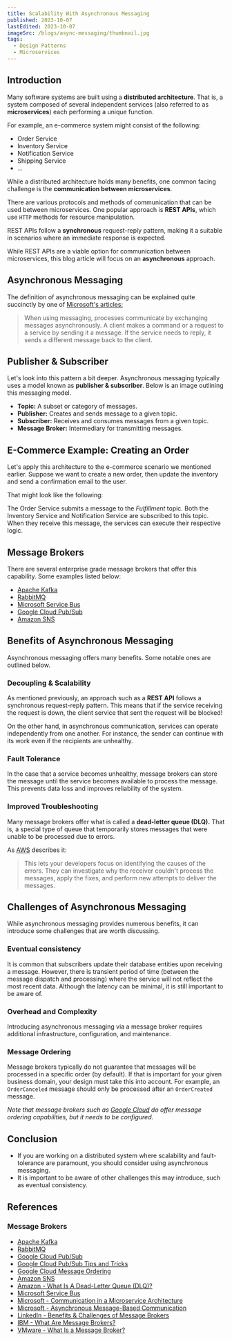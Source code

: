 ```yaml
---
title: Scalability With Asynchronous Messaging
published: 2023-10-07
lastEdited: 2023-10-07
imageSrc: /blogs/async-messaging/thumbnail.jpg
tags:
  - Design Patterns
  - Microservices
---
```


## Introduction

Many software systems are built using a **distributed architecture**.
That is, a system composed of several independent services (also referred to as **microservices**) each performing a unique function.

For example, an e-commerce system might consist of the following:

- Order Service
- Inventory Service
- Notification Service
- Shipping Service
- ...

While a distributed architecture holds many benefits, one common facing challenge is the **communication between microservices**.

There are various protocols and methods of communication that can be used between microservices.
One popular approach is **REST APIs**, which use `HTTP` methods for resource manipulation.

REST APIs follow a **synchronous** request-reply pattern, making it a suitable in scenarios where an immediate response is expected.

<Alert
  type="info"
  text="REST APIs follow a synchronous request-reply pattern."
/>

While REST APIs are a viable option for communication between microservices,
this blog article will focus on an **asynchronous** approach.

## Asynchronous Messaging

The definition of asynchronous messaging can be explained quite succinctly by one of [Microsoft's articles:](https://learn.microsoft.com/en-us/dotnet/architecture/microservices/architect-microservice-container-applications/asynchronous-message-based-communication)

> When using messaging, processes communicate by exchanging messages asynchronously.
> A client makes a command or a request to a service by sending it a message.
> If the service needs to reply, it sends a different message back to the client.

## Publisher & Subscriber

Let's look into this pattern a bit deeper. Asynchronous messaging typically uses a model known as **publisher & subscriber**. Below is an image outlining this messaging model.

<ThemeImage
  srcLight="/blogs/async-messaging/publisher-subscriber-light.png"
  srcDark="/blogs/async-messaging/publisher-subscriber-dark.png"
  alt="Diagram depicting publisher & subscriber architecture"
  caption="Publisher & Subscriber Architecture"
  width={1496}
  height={608}
/>

- **Topic:** A subset or category of messages.
- **Publisher:** Creates and sends message to a given topic.
- **Subscriber:** Receives and consumes messages from a given topic.
- **Message Broker:** Intermediary for transmitting messages.

## E-Commerce Example: Creating an Order

Let's apply this architecture to the e-commerce scenario we mentioned earlier.
Suppose we want to create a new order, then update the inventory and send a confirmation email to the user.

That might look like the following:

<ThemeImage
  srcLight="/blogs/async-messaging/example-light.png"
  srcDark="/blogs/async-messaging/example-dark.png"
  alt="Diagram depicting an e-commerce example (creating a new order)"
  caption="E-Commerce Example (Creating a New Order)"
  width={1476}
  height={427}
/>

The Order Service submits a message to the _Fulfillment_ topic. Both the Inventory Service and Notification Service are subscribed to this topic.
When they receive this message, the services can execute their respective logic.

## Message Brokers

There are several enterprise grade message brokers that offer this capability. Some examples listed below:

- [Apache Kafka](https://kafka.apache.org/)
- [RabbitMQ](https://www.rabbitmq.com/)
- [Microsoft Service Bus](https://azure.microsoft.com/en-ca/products/service-bus)
- [Google Cloud Pub/Sub](https://cloud.google.com/pubsub/docs/overview)
- [Amazon SNS](https://aws.amazon.com/sns/)

## Benefits of Asynchronous Messaging

Asynchronous messaging offers many benefits. Some notable ones are outlined below.

### Decoupling & Scalability

As mentioned previously, an approach such as a **REST API** follows a synchronous request-reply pattern.
This means that if the service receiving the request is down, the client service that sent the request will be blocked!

On the other hand, in asynchronous communication, services can operate independently from one another.
For instance, the sender can continue with its work even if the recipients are unhealthy.

### Fault Tolerance

In the case that a service becomes unhealthy, message brokers can store the message until the service becomes available to process the message.
This prevents data loss and improves reliability of the system.

### Improved Troubleshooting

Many message brokers offer what is called a **dead-letter queue (DLQ).** That is, a special type of queue that temporarily stores messages that were unable to be processed due to errors.

<Alert
  type="info"
  title="Dead-Letter Queue"
  text="A special type of queue that temporarily stores messages that were unable to be processed due to errors."
/>

As [AWS](https://aws.amazon.com/what-is/dead-letter-queue/) describes it:

> This lets your developers focus on identifying the causes of the errors. They can investigate why the receiver couldn't process the messages, apply the fixes, and perform new attempts to deliver the messages.

## Challenges of Asynchronous Messaging

While asynchronous messaging provides numerous benefits, it can introduce some challenges that are worth discussing.

### Eventual consistency

It is common that subscribers update their database entities upon receiving a message.
However, there is transient period of time (between the message dispatch and processing) where the service will not reflect the most recent data.
Although the latency can be minimal, it is still important to be aware of.

### Overhead and Complexity

Introducing asynchronous messaging via a message broker requires additional infrastructure, configuration, and maintenance.

### Message Ordering

Message brokers typically do not guarantee that messages will be processed in a specific order (by default).
If that is important for your given business domain, your design must take this into account.
For example, an `OrderCanceled` message should only be processed after an `OrderCreated` message.

_Note that message brokers such as [Google Cloud](https://cloud.google.com/pubsub/docs/ordering) do offer message ordering capabilities, but it needs to be configured._

## Conclusion

- If you are working on a distributed system where scalability and fault-tolerance are paramount, you should consider using asynchronous messaging.
- It is important to be aware of other challenges this may introduce, such as eventual consistency.

## References

### Message Brokers

- [Apache Kafka](https://kafka.apache.org/)
- [RabbitMQ](https://www.rabbitmq.com/)
- [Google Cloud Pub/Sub](https://cloud.google.com/pubsub/docs/overview)
- [Google Cloud Pub/Sub Tips and Tricks](https://www.youtube.com/watch?v=f8nQk62IkHM)
- [Google Cloud Message Ordering](https://cloud.google.com/pubsub/docs/ordering)
- [Amazon SNS](https://aws.amazon.com/sns/)
- [Amazon - What Is A Dead-Letter Queue (DLQ)?](https://aws.amazon.com/what-is/dead-letter-queue/)
- [Microsoft Service Bus](https://azure.microsoft.com/en-ca/products/service-bus)
- [Microsoft - Communication in a Microservice Architecture](https://learn.microsoft.com/en-us/dotnet/architecture/microservices/architect-microservice-container-applications/communication-in-microservice-architecture)
- [Microsoft - Asynchronous Message-Based Communication](https://learn.microsoft.com/en-us/dotnet/architecture/microservices/architect-microservice-container-applications/asynchronous-message-based-communication)
- [LinkedIn - Benefits & Challenges of Message Brokers](https://www.linkedin.com/advice/0/what-benefits-challenges-using-message-queues)
- [IBM - What Are Message Brokers?](https://www.ibm.com/topics/message-brokers)
- [VMware - What Is a Message Broker?](https://www.vmware.com/ca/topics/glossary/content/message-brokers.html)
